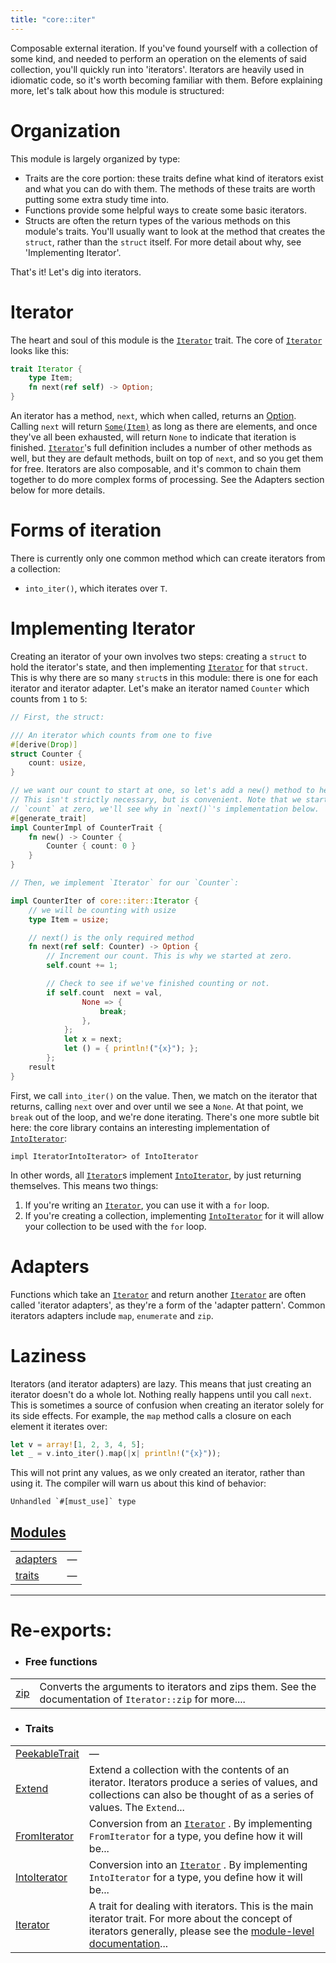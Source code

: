 ```yaml
---
title: "core::iter"
---
```



Composable external iteration.
If you've found yourself with a collection of some kind, and needed to
perform an operation on the elements of said collection, you'll quickly run
into 'iterators'. Iterators are heavily used in idiomatic code, so
it's worth becoming familiar with them.
Before explaining more, let's talk about how this module is structured:
# Organization

This module is largely organized by type:
- Traits are the core portion: these traits define what kind of iterators
exist and what you can do with them. The methods of these traits are worth
putting some extra study time into.
- Functions provide some helpful ways to create some basic iterators.
- Structs are often the return types of the various methods on this
module's traits. You'll usually want to look at the method that creates
the `struct`, rather than the `struct` itself. For more detail about why,
see 'Implementing Iterator'.

That's it! Let's dig into iterators.
# Iterator

The heart and soul of this module is the [`Iterator`](./core-iter-traits-iterator-Iterator) trait. The core of
[`Iterator`](./core-iter-traits-iterator-Iterator) looks like this:
```rust
trait Iterator {
    type Item;
    fn next(ref self) -> Option;
}
```

An iterator has a method, `next`, which when called, returns an
[Option](./core-option-Option). Calling `next` will return [`Some(Item)`](./core-option#some) as long as
there are elements, and once they've all been exhausted, will return `None` to
indicate that iteration is finished.
[`Iterator`](./core-iter-traits-iterator-Iterator)'s full definition includes a number of other methods as well,
but they are default methods, built on top of `next`, and so you get
them for free.
Iterators are also composable, and it's common to chain them together to do
more complex forms of processing. See the Adapters section
below for more details.
# Forms of iteration

There is currently only one common method which can create iterators from a collection:
- `into_iter()`, which iterates over `T`.
# Implementing Iterator

Creating an iterator of your own involves two steps: creating a `struct` to
hold the iterator's state, and then implementing [`Iterator`](./core-iter-traits-iterator-Iterator) for that `struct`.
This is why there are so many `struct`s in this module: there is one for
each iterator and iterator adapter.
Let's make an iterator named `Counter` which counts from `1` to `5`:
```rust
// First, the struct:

/// An iterator which counts from one to five
#[derive(Drop)]
struct Counter {
    count: usize,
}

// we want our count to start at one, so let's add a new() method to help.
// This isn't strictly necessary, but is convenient. Note that we start
// `count` at zero, we'll see why in `next()`'s implementation below.
#[generate_trait]
impl CounterImpl of CounterTrait {
    fn new() -> Counter {
        Counter { count: 0 }
    }
}

// Then, we implement `Iterator` for our `Counter`:

impl CounterIter of core::iter::Iterator {
    // we will be counting with usize
    type Item = usize;

    // next() is the only required method
    fn next(ref self: Counter) -> Option {
        // Increment our count. This is why we started at zero.
        self.count += 1;

        // Check to see if we've finished counting or not.
        if self.count  next = val,
                None => {
                    break;
                },
            };
            let x = next;
            let () = { println!("{x}"); };
        };
    result
}
```

First, we call `into_iter()` on the value. Then, we match on the iterator
that returns, calling `next` over and over until we see a `None`. At
that point, we `break` out of the loop, and we're done iterating.
There's one more subtle bit here: the core library contains an
interesting implementation of [`IntoIterator`](./core-iter-traits-collect-IntoIterator):
```ignore (only-for-syntax-highlight)
impl IteratorIntoIterator> of IntoIterator
```

In other words, all [`Iterator`](./core-iter-traits-iterator-Iterator)s implement [`IntoIterator`](./core-iter-traits-collect-IntoIterator), by just
returning themselves. This means two things:
1. If you're writing an [`Iterator`](./core-iter-traits-iterator-Iterator), you can use it with a `for` loop.
2. If you're creating a collection, implementing [`IntoIterator`](./core-iter-traits-collect-IntoIterator) for it
will allow your collection to be used with the `for` loop.
# Adapters

Functions which take an [`Iterator`](./core-iter-traits-iterator-Iterator) and return another [`Iterator`](./core-iter-traits-iterator-Iterator) are
often called 'iterator adapters', as they're a form of the 'adapter
pattern'.
Common iterators adapters include `map`, `enumerate` and `zip`.
# Laziness

Iterators (and iterator adapters) are lazy. This means that
just creating an iterator doesn't do a whole lot. Nothing really happens
until you call `next`. This is sometimes a source of confusion when
creating an iterator solely for its side effects. For example, the `map`
method calls a closure on each element it iterates over:
```rust
let v = array![1, 2, 3, 4, 5];
let _ = v.into_iter().map(|x| println!("{x}"));
```

This will not print any values, as we only created an iterator, rather than
using it. The compiler will warn us about this kind of behavior:
```text
Unhandled `#[must_use]` type
```



## [Modules](./core-iter-modules)

| | |
|:---|:---|
| [adapters](./core-iter-adapters) | — |
| [traits](./core-iter-traits) | — |


---
 
# Re-exports: 

 - ### Free functions

| | |
|:---|:---|
| [zip](./core-iter-adapters-zip-zip) | Converts the arguments to iterators and zips them. See the documentation of `Iterator::zip`  for more.... |




 - ### Traits

| | |
|:---|:---|
| [PeekableTrait](./core-iter-adapters-peekable-PeekableTrait) | — |
| [Extend](./core-iter-traits-collect-Extend) | Extend a collection with the contents of an iterator. Iterators produce a series of values, and collections can also be thought of as a series of values. The `Extend`... |
| [FromIterator](./core-iter-traits-collect-FromIterator) | Conversion from an [`Iterator`](./core-iter-traits-iterator-Iterator) . By implementing `FromIterator`  for a type, you define how it will be... |
| [IntoIterator](./core-iter-traits-collect-IntoIterator) | Conversion into an [`Iterator`](./core-iter-traits-iterator-Iterator) . By implementing `IntoIterator`  for a type, you define how it will be... |
| [Iterator](./core-iter-traits-iterator-Iterator) | A trait for dealing with iterators. This is the main iterator trait. For more about the concept of iterators generally, please see the [module-level documentation](./core-iter)... |



